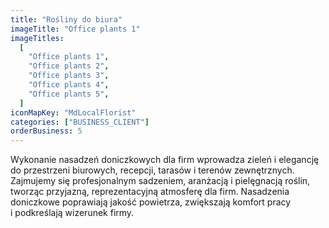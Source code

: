 ```yaml
---
title: "Rośliny do biura"
imageTitle: "Office plants 1"
imageTitles:
  [
    "Office plants 1",
    "Office plants 2",
    "Office plants 3",
    "Office plants 4",
    "Office plants 5",
  ]
iconMapKey: "MdLocalFlorist"
categories: ["BUSINESS_CLIENT"]
orderBusiness: 5
---
```


Wykonanie nasadzeń doniczkowych dla firm wprowadza zieleń i&nbsp;elegancję do przestrzeni biurowych, recepcji, tarasów i&nbsp;terenów zewnętrznych. Zajmujemy się profesjonalnym sadzeniem, aranżacją i&nbsp;pielęgnacją roślin, tworząc przyjazną, reprezentacyjną atmosferę dla firm. Nasadzenia doniczkowe poprawiają jakość powietrza, zwiększają komfort pracy i&nbsp;podkreślają wizerunek firmy.
